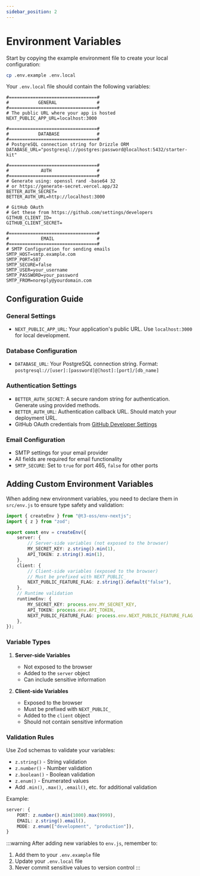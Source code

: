 ```yaml
---
sidebar_position: 2
---
```


# Environment Variables

Start by copying the example environment file to create your local configuration:

```bash
cp .env.example .env.local
```

Your `.env.local` file should contain the following variables:

```properties
#=================================#
#           GENERAL               #
#=================================#
# The public URL where your app is hosted
NEXT_PUBLIC_APP_URL=localhost:3000

#=================================#
#           DATABASE              #
#=================================#
# PostgreSQL connection string for Drizzle ORM
DATABASE_URL="postgresql://postgres:password@localhost:5432/starter-kit"

#=================================#
#            AUTH                 #
#=================================#
# Generate using: openssl rand -base64 32
# or https://generate-secret.vercel.app/32
BETTER_AUTH_SECRET=
BETTER_AUTH_URL=http://localhost:3000

# GitHub OAuth
# Get these from https://github.com/settings/developers
GITHUB_CLIENT_ID=
GITHUB_CLIENT_SECRET=

#=================================#
#            EMAIL                #
#=================================#
# SMTP Configuration for sending emails
SMTP_HOST=smtp.example.com
SMTP_PORT=587
SMTP_SECURE=false
SMTP_USER=your_username
SMTP_PASSWORD=your_password
SMTP_FROM=noreply@yourdomain.com
```

## Configuration Guide

### General Settings
- `NEXT_PUBLIC_APP_URL`: Your application's public URL. Use `localhost:3000` for local development.

### Database Configuration
- `DATABASE_URL`: Your PostgreSQL connection string. Format: `postgresql://[user]:[password]@[host]:[port]/[db_name]`

### Authentication Settings
- `BETTER_AUTH_SECRET`: A secure random string for authentication. Generate using provided methods.
- `BETTER_AUTH_URL`: Authentication callback URL. Should match your deployment URL.
- GitHub OAuth credentials from [GitHub Developer Settings](https://github.com/settings/developers)

### Email Configuration
- SMTP settings for your email provider
- All fields are required for email functionality
- `SMTP_SECURE`: Set to `true` for port 465, `false` for other ports

## Adding Custom Environment Variables

When adding new environment variables, you need to declare them in `src/env.js` to ensure type safety and validation:

```typescript
import { createEnv } from "@t3-oss/env-nextjs";
import { z } from "zod";

export const env = createEnv({
    server: {
        // Server-side variables (not exposed to the browser)
        MY_SECRET_KEY: z.string().min(1),
        API_TOKEN: z.string().min(1),
    },
    client: {
        // Client-side variables (exposed to the browser)
        // Must be prefixed with NEXT_PUBLIC_
        NEXT_PUBLIC_FEATURE_FLAG: z.string().default("false"),
    },
    // Runtime validation
    runtimeEnv: {
        MY_SECRET_KEY: process.env.MY_SECRET_KEY,
        API_TOKEN: process.env.API_TOKEN,
        NEXT_PUBLIC_FEATURE_FLAG: process.env.NEXT_PUBLIC_FEATURE_FLAG,
    },
});
```

### Variable Types

1. **Server-side Variables**
   - Not exposed to the browser
   - Added to the `server` object
   - Can include sensitive information

2. **Client-side Variables**
   - Exposed to the browser
   - Must be prefixed with `NEXT_PUBLIC_`
   - Added to the `client` object
   - Should not contain sensitive information

### Validation Rules

Use Zod schemas to validate your variables:
- `z.string()` - String validation
- `z.number()` - Number validation
- `z.boolean()` - Boolean validation
- `z.enum()` - Enumerated values
- Add `.min()`, `.max()`, `.email()`, etc. for additional validation

Example:
```typescript
server: {
    PORT: z.number().min(1000).max(9999),
    EMAIL: z.string().email(),
    MODE: z.enum(["development", "production"]),
}
```

:::warning
After adding new variables to `env.js`, remember to:
1. Add them to your `.env.example` file
2. Update your `.env.local` file
3. Never commit sensitive values to version control
:::